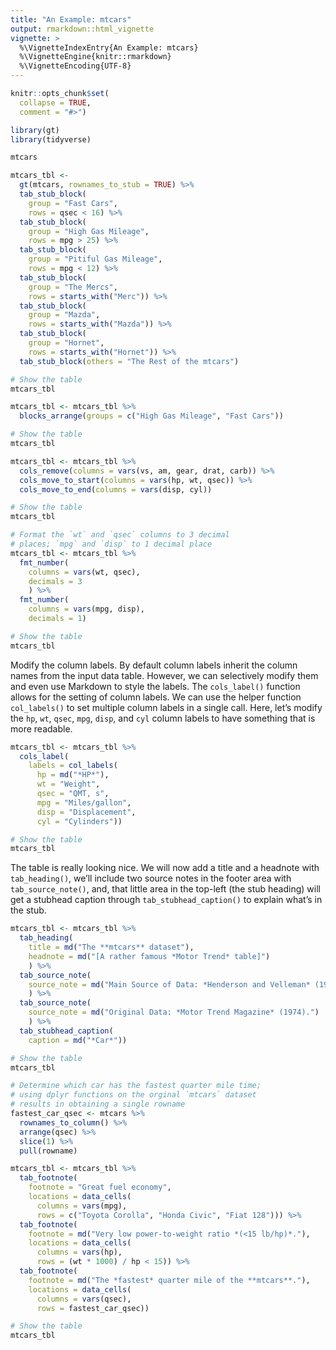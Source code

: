 ```yaml
---
title: "An Example: mtcars"
output: rmarkdown::html_vignette
vignette: >
  %\VignetteIndexEntry{An Example: mtcars}
  %\VignetteEngine{knitr::rmarkdown}
  %\VignetteEncoding{UTF-8}
---
```


```r
knitr::opts_chunk$set(
  collapse = TRUE,
  comment = "#>")

library(gt)
library(tidyverse)
```


```r
mtcars
```


```r
mtcars_tbl <-
  gt(mtcars, rownames_to_stub = TRUE) %>%
  tab_stub_block(
    group = "Fast Cars",
    rows = qsec < 16) %>%
  tab_stub_block(
    group = "High Gas Mileage",
    rows = mpg > 25) %>%
  tab_stub_block(
    group = "Pitiful Gas Mileage",
    rows = mpg < 12) %>%
  tab_stub_block(
    group = "The Mercs",
    rows = starts_with("Merc")) %>%
  tab_stub_block(
    group = "Mazda",
    rows = starts_with("Mazda")) %>%
  tab_stub_block(
    group = "Hornet",
    rows = starts_with("Hornet")) %>%
  tab_stub_block(others = "The Rest of the mtcars")

# Show the table
mtcars_tbl
```


```r
mtcars_tbl <- mtcars_tbl %>%
  blocks_arrange(groups = c("High Gas Mileage", "Fast Cars"))

# Show the table
mtcars_tbl
```


```r
mtcars_tbl <- mtcars_tbl %>%
  cols_remove(columns = vars(vs, am, gear, drat, carb)) %>%
  cols_move_to_start(columns = vars(hp, wt, qsec)) %>%
  cols_move_to_end(columns = vars(disp, cyl))

# Show the table
mtcars_tbl
```


```r
# Format the `wt` and `qsec` columns to 3 decimal
# places; `mpg` and `disp` to 1 decimal place
mtcars_tbl <- mtcars_tbl %>%
  fmt_number(
    columns = vars(wt, qsec),
    decimals = 3
    ) %>%
  fmt_number(
    columns = vars(mpg, disp),
    decimals = 1)

# Show the table
mtcars_tbl
```

Modify the column labels. By default column labels inherit the column names from the input data table. However, we can selectively modify them and even use Markdown to style the labels. The `cols_label()` function allows for the setting of column labels. We can use the helper function `col_labels()` to set multiple column labels in a single call. Here, let's modify the `hp`, `wt`, `qsec`, `mpg`, `disp`, and `cyl` column labels to have something that is more readable. 

```r
mtcars_tbl <- mtcars_tbl %>%
  cols_label(
    labels = col_labels(
      hp = md("*HP*"),
      wt = "Weight",
      qsec = "QMT, s",
      mpg = "Miles/gallon",
      disp = "Displacement",
      cyl = "Cylinders"))

# Show the table
mtcars_tbl
```

The table is really looking nice. We will now add a title and a headnote with `tab_heading()`, we'll include two source notes in the footer area with `tab_source_note()`, and, that little area in the top-left (the stub heading) will get a stubhead caption through `tab_stubhead_caption()` to explain what's in the stub.

```r

mtcars_tbl <- mtcars_tbl %>%
  tab_heading(
    title = md("The **mtcars** dataset"),
    headnote = md("[A rather famous *Motor Trend* table]")
    ) %>%
  tab_source_note(
    source_note = md("Main Source of Data: *Henderson and Velleman* (1981).")
    ) %>%
  tab_source_note(
    source_note = md("Original Data: *Motor Trend Magazine* (1974).")
    ) %>%
  tab_stubhead_caption(
    caption = md("*Car*"))

# Show the table
mtcars_tbl
```


```r

# Determine which car has the fastest quarter mile time;
# using dplyr functions on the orginal `mtcars` dataset
# results in obtaining a single rowname
fastest_car_qsec <- mtcars %>% 
  rownames_to_column() %>%
  arrange(qsec) %>%
  slice(1) %>%
  pull(rowname)

mtcars_tbl <- mtcars_tbl %>%
  tab_footnote(
    footnote = "Great fuel economy",
    locations = data_cells(
      columns = vars(mpg),
      rows = c("Toyota Corolla", "Honda Civic", "Fiat 128"))) %>%
  tab_footnote(
    footnote = md("Very low power-to-weight ratio *(<15 lb/hp)*."),
    locations = data_cells(
      columns = vars(hp),
      rows = (wt * 1000) / hp < 15)) %>%
  tab_footnote(
    footnote = md("The *fastest* quarter mile of the **mtcars**."),
    locations = data_cells(
      columns = vars(qsec),
      rows = fastest_car_qsec))

# Show the table
mtcars_tbl
```

